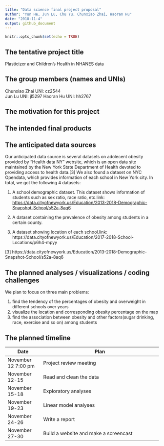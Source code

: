 ```yaml
---
title: "Data science final project proposal"
author: "Yun He, Jun Lu, Chu Yu, Chunxiao Zhai, Haoran Hu"
date: "2018-11-4"
output: github_document
---
```


```r
knitr::opts_chunk$set(echo = TRUE)
```

## The tentative project title
Plasticizer and Children's Health in NHANES data

## The group members (names and UNIs)
Chunxiao Zhai  UNI: cz2544   
Jun Lu         UNI: jl5297
Haoran Hu      UNI: hh2767

## The motivation for this project


## The intended final products

## The anticipated data sources
Our anticipated data source is several datasets on adolecent obesity provided by "Health data NY" website, which is an open data site maintained by the New York State Department of Health devoted to providing access to health data.[3] We also found a dataset on NYC Opendata, which provides information of each school in New York city. In total, we got the following 4 datasets: 

1. A school demographic dataset. This dataset shows information of students such as sex ratio, race ratio, etc.link: <https://data.cityofnewyork.us/Education/2013-2018-Demographic-Snapshot-School/s52a-8aq6> 

2. A dataset containing the prevalence of obesity among students in a certain county.

3. A dataset showing location of each school.link: https://data.cityofnewyork.us/Education/2017-2018-School-Locations/p6h4-mpyy

[3] https://data.cityofnewyork.us/Education/2013-2018-Demographic-Snapshot-School/s52a-8aq6

## The planned analyses / visualizations / coding challenges

We plan to focus on three main problems:

1. find the tendency of the percentages of obesity and overweight in different schools over years
2. visualize the location and corresponding obesity percentage on the map 
3. find the association between obesity and other factors(sugar drinking, race, exercise and so on) among students


## The planned timeline
Date                  | Plan                        
--------------------- | ------------------------------------------------------------------- 
November 12 7:00 pm   | Project review meeting   
November 12-15        | Read and clean the data   
November 15-18        | Exploratory analyses             
November 19-23        | Linear model analyses                            
November 24-26        | Write a report
November 27-30        | Build a website and make a screencast


